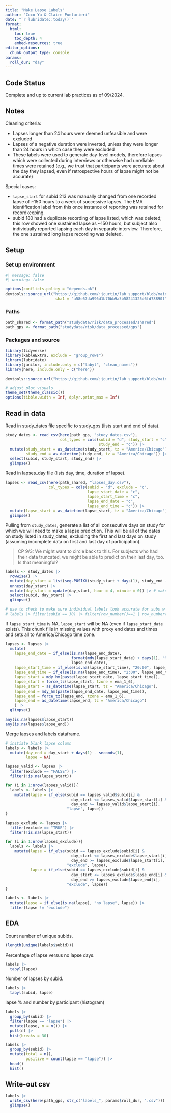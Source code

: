 ```yaml
---
title: "Make Lapse Labels"
author: "Coco Yu & Claire Punturieri"
date: "`r lubridate::today()`"
format: 
  html:
    toc: true 
    toc_depth: 4
    embed-resources: true
editor_options: 
  chunk_output_type: console
params:
  roll_dur: "day"
---
```


## Code Status

Complete and up to current lab practices as of 09/2024.

## Notes

Cleaning criteria:

- Lapses longer than 24 hours were deemed unfeasible and were excluded
- Lapses of a negative duration were inverted, unless they were longer than
24 hours in which case they were excluded
- These labels were used to generate day-level models, therefore lapses which were
collected during interviews or otherwise had unreliable times were retained (e.g., we
trust that participants were accurate about the day they lapsed, even if retrospective
hours of lapse might not be accurate)

Special cases:

- `lapse_start` for subid 213 was manually changed from one recorded lapse of ~150 hours
to a week of successive lapses. The EMA identification label from this once instance of reporting
was retained for recordkeeping.
- subid 180 had a duplicate recording of lapse listed, which was deleted; this row showed one
sustained lapse as ~150 hours, but subject also individually reported lapsing each day in separate
interview. Therefore, the one sustained long lapse recording was deleted.

## Setup

### Set up environment
```r
#| message: false
#| warning: false

options(conflicts.policy = "depends.ok")
devtools::source_url("https://github.com/jjcurtin/lab_support/blob/main/format_path.R?raw=true", 
                      sha1 = "a58e57da996d1b70bb9a5b58241325d6fd78890f")
```

### Paths
```r
path_shared <- format_path("studydata/risk/data_processed/shared")
path_gps <- format_path("studydata/risk/data_processed/gps")
```

### Packages and source
```r
library(tidyverse)
library(kableExtra, exclude = "group_rows")
library(lubridate)
library(janitor, include.only = c("tabyl", "clean_names"))
library(here, include.only = c("here"))

devtools::source_url("https://github.com/jjcurtin/lab_support/blob/main/fun_eda.R?raw=true")

# adjust plot visuals
theme_set(theme_classic())
options(tibble.width = Inf, dplyr.print_max = Inf)
```

## Read in data

Read in study_dates file specific to study_gps (lists start and end of data).
```r
study_dates <- read_csv(here(path_gps, "study_dates.csv"),
                        col_types = cols(subid = "d", study_start = "c", 
                                         study_end = "c")) |> 
  mutate(study_start = as_datetime(study_start, tz = "America/Chicago"),
         study_end = as_datetime(study_end, tz = "America/Chicago")) |> 
  select(subid, study_start, study_end) |>
  glimpse()
```

Read in lapses_day file (lists day, time, duration of lapse).
```r
lapses <- read_csv(here(path_shared, "lapses_day.csv"),
                   col_types = cols(subid = "d", exclude = "c",
                                    lapse_start_date = "c", 
                                    lapse_start_time = "c",
                                    lapse_end_date = "c",
                                    lapse_end_time = "c")) |> 
  mutate(lapse_start = as_datetime(lapse_start, tz = "America/Chicago")) |> 
  glimpse()
```

Pulling from `study_dates`, generate a list of all consecutive days on study for which we will
need to make a lapse prediction. This will be all of the dates on study listed in study_dates,
excluding the first and last days on study (assuming incomplete data on first and last day of
participation).

> CP 9/3: We might want to circle back to this. For subjects who had their data truncated, we might
be able to predict on their last day, too. Is that meaningful?

```r
labels <- study_dates |> 
  rowwise() |>
  mutate(day_start = list(seq.POSIXt(study_start + days(1), study_end - days(1), by = "day"))) |> 
  unnest(day_start) |>
  mutate(day_start = update(day_start, hour = 4, minute = 0)) |> # make conditional, only for day level
  select(subid, day_start) |> 
  glimpse()

# use to check to make sure individual labels look accurate for subs w filtered dates
# labels |> filter(subid == 30) |> filter(row_number()==1 | row_number()==n())
```

If `lapse_start_time` is NA, `lapse_start` will be NA (even if `lapse_start_date` exists).
This chunk fills in missing values with proxy end dates and times and sets all to
America/Chicago time zone.
```r
lapses <- lapses |> 
  mutate(
    lapse_end_date = if_else(is.na(lapse_end_date),
                             format(mdy(lapse_start_date) + days(1), "%m/%d/%Y"),
                             lapse_end_date),
    lapse_start_time = if_else(is.na(lapse_start_time), "20:00", lapse_start_time),
    lapse_end_time = if_else(is.na(lapse_end_time), "2:00", lapse_end_time),
    lapse_start = mdy_hm(paste(lapse_start_date, lapse_start_time)),
    lapse_start = force_tz(lapse_start, tzone = ema_1_6),
    lapse_start = as_datetime(lapse_start, tz = "America/Chicago"),
    lapse_end = mdy_hm(paste(lapse_end_date, lapse_end_time)),
    lapse_end = force_tz(lapse_end, tzone = ema_1_6),
    lapse_end = as_datetime(lapse_end, tz = "America/Chicago")
    ) |> 
  glimpse()

any(is.na(lapses$lapse_start))
any(is.na(lapses$lapse_end))
```

Merge lapses and labels dataframe.
```r
# initiate blank lapse column
labels <- labels |> 
  mutate(day_end = day_start + days(1) - seconds(1),
         lapse = NA)

lapses_valid <- lapses |> 
  filter(exclude == "FALSE") |> 
  filter(!is.na(lapse_start))

for (i in 1:nrow(lapses_valid)){
  labels <- labels |> 
    mutate(lapse = if_else(subid == lapses_valid$subid[i] &
                             day_start <= lapses_valid$lapse_start[i] &
                             day_end >= lapses_valid$lapse_start[i],
                           "lapse", lapse))
}

lapses_exclude <- lapses |> 
  filter(exclude == "TRUE") |> 
  filter(!is.na(lapse_start))

for (i in 1:nrow(lapses_exclude)){
  labels <- labels |> 
    mutate(lapse = if_else(subid == lapses_exclude$subid[i] &
                             day_start <= lapses_exclude$lapse_start[i] &
                             day_end >= lapses_exclude$lapse_start[i],
                           "exclude", lapse),
           lapse = if_else(subid == lapses_exclude$subid[i] &
                             day_start <= lapses_exclude$lapse_end[i] &
                             day_end >= lapses_exclude$lapse_end[i],
                           "exclude", lapse))
}

labels <- labels |> 
  mutate(lapse = if_else(is.na(lapse), "no lapse", lapse)) |> 
  filter(lapse != "exclude")
```

## EDA

Count number of unique subids.
```r
(length(unique(labels$subid)))
```

Percentage of lapse versus no lapse days.
```r
labels |> 
  tabyl(lapse)
```

Number of lapses by subid.
```r
labels |> 
  tabyl(subid, lapse)
```

lapse % and number by participant (histogram)
```r
labels |>
  group_by(subid) |>
  filter(lapse == "lapse") |> 
  mutate(lapse, n = n()) |>
  pull(n) |> 
  hist(breaks = 30)
```

```r
labels |>
  group_by(subid) |> 
  mutate(total = n(),
         positive = count(lapse == "lapse")) |>
  head()
  hist()
```

## Write-out csv

```r
labels |> 
  write_csv(here(path_gps, str_c("labels_", params$roll_dur, ".csv"))) |> 
  glimpse()
```